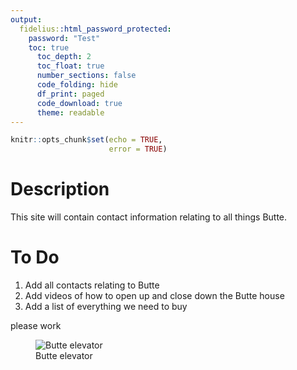 ```yaml
---
output:
  fidelius::html_password_protected:
    password: "Test"
    toc: true
      toc_depth: 2
      toc_float: true
      number_sections: false
      code_folding: hide
      df_print: paged
      code_download: true
      theme: readable
---
```


```r
knitr::opts_chunk$set(echo = TRUE,
                      error = TRUE)
```

# Description

This site will contain contact information relating to all things Butte.


# To Do

1. Add all contacts relating to Butte
1. Add videos of how to open up and close down the Butte house
1. Add a list of everything we need to buy 

please work

![Butte elevator](Images/elevator.png)

